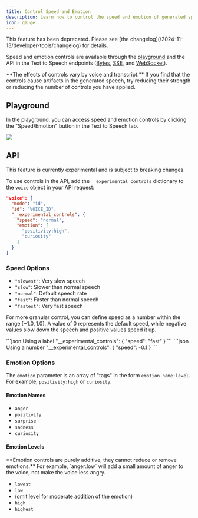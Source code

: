 ```yaml
---
title: Control Speed and Emotion
description: Learn how to control the speed and emotion of generated speech.
icon: gauge
---
```

<Warning>
This feature has been deprecated. Please see [the changelog](/2024-11-13/developer-tools/changelog) for details.
</Warning>

Speed and emotion controls are available through the [playground](https://play.cartesia.ai) and the API in the Text to Speech endpoints ([Bytes](/2024-11-13/api-reference/tts/bytes), [SSE](/2024-11-13/api-reference/tts/sse), and [WebSocket](/2024-11-13/api-reference/tts/tts)).

<Note>
**The effects of controls vary by voice and transcript.** If you find that the controls cause artifacts in the generated speech, try reducing their strength or reducing the number of controls you have applied.
</Note>

## Playground

In the playground, you can access speed and emotion controls by clicking the "Speed/Emotion" button in the Text to Speech tab.

<Frame>
  <img src="/assets/images/speed-emotion-pg.png" />
</Frame>

## API

<Warning>
This feature is currently experimental and is subject to breaking changes.
</Warning>

To use controls in the API, add the `__experimental_controls` dictionary to the `voice` object in your API request:

```json
"voice": {
  "mode": "id",
  "id": "VOICE_ID",
  "__experimental_controls": {
    "speed": "normal",
    "emotion": [
      "positivity:high",
      "curiosity"
    ]
  }
}
```

### Speed Options

- `"slowest"`: Very slow speech
- `"slow"`: Slower than normal speech
- `"normal"`: Default speech rate
- `"fast"`: Faster than normal speech
- `"fastest"`: Very fast speech

For more granular control, you can define speed as a number within the range $[-1.0, 1.0]$. A value of 0 represents the default speed, while negative values slow down the speech and positive values speed it up.

<CodeGroup>
```json Using a label
"__experimental_controls": {
  "speed": "fast"
}
```
```json Using a number
"__experimental_controls": {
  "speed": -0.1
}
```
</CodeGroup>

### Emotion Options

The `emotion` parameter is an array of "tags" in the form `emotion_name:level`. For example, `positivity:high` or `curiosity`.

#### Emotion Names

- `anger`
- `positivity`
- `surprise`
- `sadness`
- `curiosity`

#### Emotion Levels

<Note>
**Emotion controls are purely additive, they cannot reduce or remove emotions.** For example, `anger:low` will add a small amount of anger to the voice, not make the voice less angry.
</Note>

- `lowest`
- `low`
- (omit level for moderate addition of the emotion)
- `high`
- `highest`

